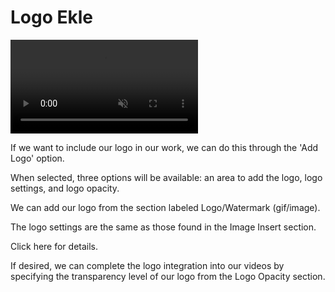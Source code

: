 # Logo Ekle


<video autoPlay muted loop controls>
  <source src="/logoekle.mp4" type="video/mp4" />
  Your browser does not support the video tag.
</video>




If we want to include our logo in our work, we can do this through the 'Add Logo' option.

When selected, three options will be available: an area to add the logo, logo settings, and logo opacity.

We can add our logo from the section labeled Logo/Watermark (gif/image).

The logo settings are the same as those found in the Image Insert section.

Click here for details.

If desired, we can complete the logo integration into our videos by specifying the transparency level of our logo from the Logo Opacity section.

